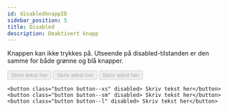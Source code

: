 ```yaml
---
id: disabledknappID
sidebar_position: 5
title: Disabled
description: Deaktivert knapp
---
```



Knappen kan ikke trykkes på. Utseende på disabled-tilstanden er den samme for både grønne og blå knapper. 

<button class="button button--xs" disabled>Skriv tekst her</button>
<button class="button button--sm" disabled>Skriv tekst her</button>
<button class="button button--l" disabled>Skriv tekst her</button>


```markup 
<button class="button button--xs" disabled> Skriv tekst her</button>
<button class="button button--sm" disabled> Skriv tekst her</button>
<button class="button button--l" disabled> Skriv tekst her</button>
```